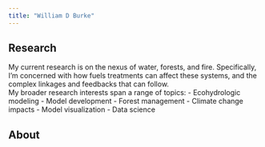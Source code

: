 ```yaml
---
title: "William D Burke"
---
```


## Research
My current research is on the nexus of water, forests, and fire. Specifically, I'm concerned with how fuels treatments can affect these systems, and the complex linkages and feedbacks that can follow.  
My broader research interests span a range of topics:
- Ecohydrologic modeling
- Model development
- Forest management
- Climate change impacts
- Model visualization
- Data science

## About


